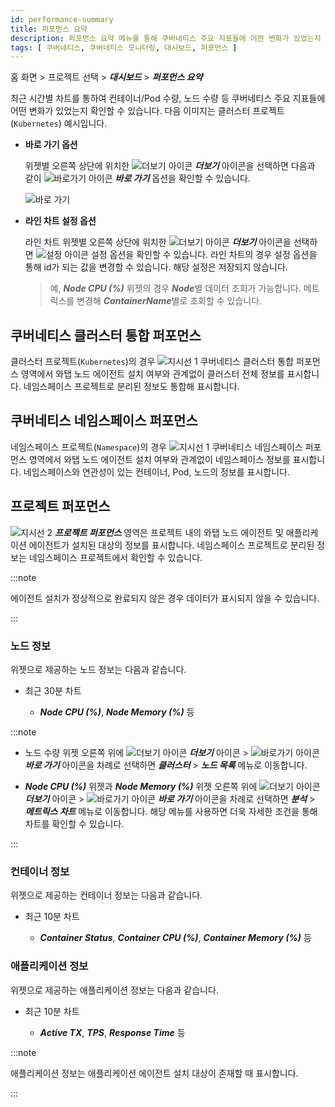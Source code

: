 ```yaml
---
id: performance-summary
title: 퍼포먼스 요약
description: 퍼포먼스 요약 메뉴를 통해 쿠버네티스 주요 지표들에 어떤 변화가 있었는지 확인할 수 있습니다.
tags: [ 쿠버네티스, 쿠버네티스 모니터링, 대시보드, 퍼포먼스 ]
---
```


홈 화면 > 프로젝트 선택 > ***대시보드*** > ***퍼포먼스 요약***

최근 시간별 차트를 통하여 컨테이너/Pod 수량, 노드 수량 등 쿠버네티스 주요 지표들에 어떤 변화가 있었는지 확인할 수 있습니다. 다음 이미지는 클러스터 프로젝트(<code class='my'>Kubernetes</code>) 예시입니다.

<ImgLang img='k8s-performance-summary.png' desc='퍼포먼스 요약' />

* **바로 가기 옵션**

  위젯별 오른쪽 상단에 위치한 ![더보기 아이콘](/img/ico-more.svg) ***더보기*** 아이콘을 선택하면 다음과 같이 ![바로가기 아이콘](/img/ico-shortcut.svg) ***바로 가기*** 옵션을 확인할 수 있습니다.

  ![바로 가기](/img/k8s-performance-summary-shortcut.png)


* **라인 차트 설정 옵션**

  라인 차트 위젯별 오른쪽 상단에 위치한 ![더보기 아이콘](/img/ico-more.svg) ***더보기*** 아이콘을 선택하면 ![설정 아이콘](/img/ic-setting.svg) 설정 옵션을 확인할 수 있습니다. 라인 차트의 경우 설정 옵션을 통해 id가 되는 값을 변경할 수 있습니다. 해당 설정은 저장되지 않습니다.  

  > 예, ***Node CPU (%)*** 위젯의 경우 ***Node***별 데이터 조회가 가능합니다. 메트릭스를 변경해 ***ContainerName***별로 조회할 수 있습니다.

## 쿠버네티스 클러스터 통합 퍼포먼스

클러스터 프로젝트(<code class='my'>Kubernetes</code>)의 경우 ![지시선 1](/img/number-01.png) <UI>쿠버네티스 클러스터 통합 퍼포먼스</UI> 영역에서 와탭 노드 에이전트 설치 여부와 관계없이 클러스터 전체 정보를 표시합니다. 네임스페이스 프로젝트로 분리된 정보도 통합해 표시합니다.

## 쿠버네티스 네임스페이스 퍼포먼스

네임스페이스 프로젝트(<code class='my'>Namespace</code>)의 경우 ![지시선 1](/img/number-01.png) <UI>쿠버네티스 네임스페이스 퍼포먼스</UI> 영역에서 와탭 노드 에이전트 설치 여부와 관계없이 네임스페이스 정보를 표시합니다. 네임스페이스와 연관성이 있는 컨테이너, Pod, 노드의 정보를 표시합니다. 

## 프로젝트 퍼포먼스

![지시선 2](/img/number-02.png) ***프로젝트 퍼포먼스*** 영역은 프로젝트 내의 와탭 노드 에이전트 및 애플리케이션 에이전트가 설치된 대상의 정보를 표시합니다. 네임스페이스 프로젝트로 분리된 정보는 네임스페이스 프로젝트에서 확인할 수 있습니다. 

:::note 

에이전트 설치가 정상적으로 완료되지 않은 경우 데이터가 표시되지 않을 수 있습니다. 

:::

### 노드 정보

위젯으로 제공하는 노드 정보는 다음과 같습니다.

* 최근 30분 차트

  * ***Node CPU (%)***, ***Node Memory (%)*** 등

:::note 

* 노드 수량 위젯 오른쪽 위에 ![더보기 아이콘](/img/ico-more.svg) ***더보기*** 아이콘 > ![바로가기 아이콘](/img/ico-shortcut.svg) ***바로 가기*** 아이콘을 차례로 선택하면 ***클러스터*** > ***노드 목록*** 메뉴로 이동합니다. 

* ***Node CPU (%)*** 위젯과 ***Node Memory (%)*** 위젯 오른쪽 위에 ![더보기 아이콘](/img/ico-more.svg) ***더보기*** 아이콘 > ![바로가기 아이콘](/img/ico-shortcut.svg) ***바로 가기*** 아이콘을 차례로 선택하면 ***분석*** > ***메트릭스 차트*** 메뉴로 이동합니다. 해당 메뉴를 사용하면 더욱 자세한 조건을 통해 차트를 확인할 수 있습니다.

:::

### 컨테이너 정보

위젯으로 제공하는 컨테이너 정보는 다음과 같습니다.

* 최근 10분 차트

  * ***Container Status***, ***Container CPU (%)***, ***Container Memory (%)*** 등

### 애플리케이션 정보

위젯으로 제공하는 애플리케이션 정보는 다음과 같습니다.

* 최근 10분 차트

  * ***Active TX***, ***TPS***, ***Response Time*** 등

:::note

애플리케이션 정보는 애플리케이션 에이전트 설치 대상이 존재할 때 표시합니다.

:::
